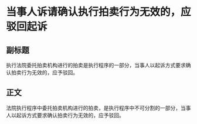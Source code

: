 # 当事人诉请确认执行拍卖行为无效的，应驳回起诉
## 副标题
执行法院委托拍卖机构进行的拍卖是执行程序的一部分，当事人以起诉方式要求确认拍卖行为无效的，应予驳回。
## 正文
法院执行程序中委托拍卖机构进行的拍卖，是执行程序中不可分割的一部分，当事人以起诉方式要求确认拍卖行为无效的，应予驳回。